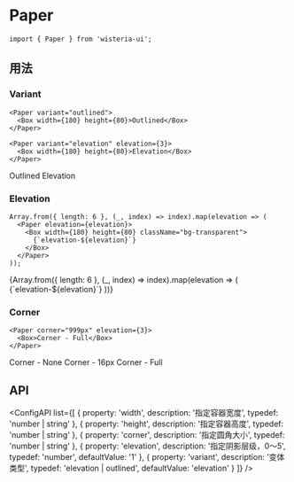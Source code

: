 
# Paper

```tsx
import { Paper } from 'wisteria-ui';
```

## 用法

### Variant

```tsx
<Paper variant="outlined">
  <Box width={180} height={80}>Outlined</Box>
</Paper>

<Paper variant="elevation" elevation={3}>
  <Box width={180} height={80}>Elevation</Box>
</Paper>
```

<CodeDemoArea label="预览">
  <Space size={24}>
    <Paper variant="outlined" corner={12}>
      <Box
        width={180}
        height={80}
        className="bg-transparent"
      >
        Outlined
      </Box>
    </Paper>
    <Paper variant="elevation" elevation={3} corner={12}>
      <Box
        width={180}
        height={80}
        className="bg-transparent"
      >
        Elevation
      </Box>
    </Paper>

  </Space>
</CodeDemoArea>

### Elevation

```tsx
Array.from({ length: 6 }, (_, index) => index).map(elevation => (
  <Paper elevation={elevation}>
    <Box width={180} height={80} className="bg-transparent">
      {`elevation-${elevation}`}
    </Box>
  </Paper>
));
```

<CodeDemoArea label="预览">
  <Space wrap size={24}>
    {Array.from({ length: 6 }, (_, index) => index).map(elevation => (
      <Paper elevation={elevation}>
        <Box width={180} height={80} className="bg-transparent">
          {`elevation-${elevation}`}
        </Box>
      </Paper>
    ))}
  </Space>
</CodeDemoArea>

### Corner

```tsx
<Paper corner="999px" elevation={3}>
  <Box>Corner - Full</Box>
</Paper>
```

<CodeDemoArea label="预览">
  <Space size={24}>
    <Paper corner="0" elevation={3}>
      <Box width={180} height={80} className="bg-transparent">
        Corner - None
      </Box>
    </Paper>
    <Paper corner="16px" elevation={3}>
      <Box width={180} height={80} className="bg-transparent">
        Corner - 16px
      </Box>
    </Paper>
    <Paper corner="999px" elevation={3}>
      <Box width={180} height={80} className="bg-transparent">
        Corner - Full
      </Box>
    </Paper>
  </Space>
</CodeDemoArea>

## API

<ConfigAPI
  list={[
    {
      property: 'width',
      description: '指定容器宽度',
      typedef: 'number | string'
    },
    {
      property: 'height',
      description: '指定容器高度',
      typedef: 'number | string'
    },
    {
      property: 'corner',
      description: '指定圆角大小',
      typedef: 'number | string'
    },
    {
      property: 'elevation',
      description: '指定阴影层级，0～5',
      typedef: 'number',
      defaultValue: '1'
    },
    {
      property: 'variant',
      description: '变体类型',
      typedef: 'elevation | outlined',
      defaultValue: 'elevation'
    }
  ]}
/>
